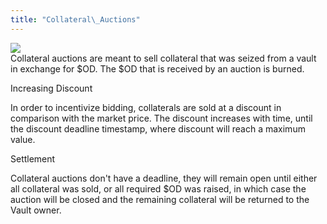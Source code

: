 ```yaml
---
title: "Collateral\_Auctions"
---
```


![](</img/Collateral Auction Image.png>)\
Collateral auctions are meant to sell collateral that was seized from a vault in exchange for $OD. The $OD that is received by an auction is burned.

Increasing Discount

In order to incentivize bidding, collaterals are sold at a discount in comparison with the market price. The discount increases with time, until the discount deadline timestamp, where discount will reach a maximum value.

Settlement

Collateral auctions don't have a deadline, they will remain open until either all collateral was sold, or all required $OD was raised, in which case the auction will be closed and the remaining collateral will be returned to the Vault owner.
